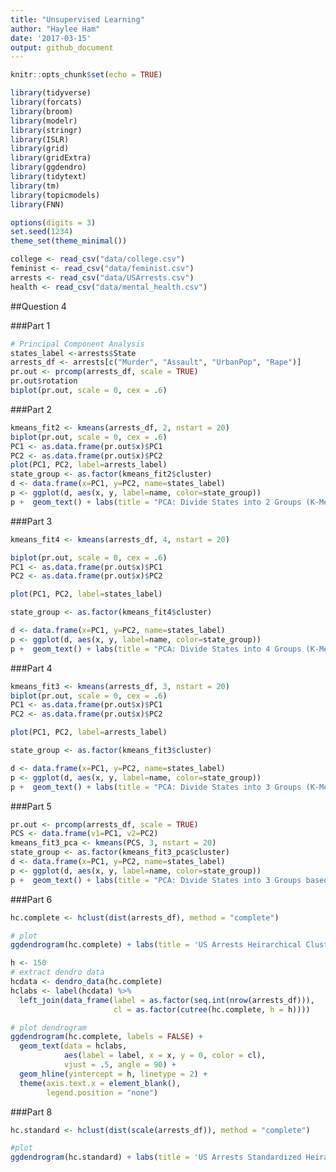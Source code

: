 ```yaml
---
title: "Unsupervised Learning"
author: "Haylee Ham"
date: '2017-03-15'
output: github_document
---
```

```r
knitr::opts_chunk$set(echo = TRUE)

library(tidyverse)
library(forcats)
library(broom)
library(modelr)
library(stringr)
library(ISLR)
library(grid)
library(gridExtra)
library(ggdendro)
library(tidytext)
library(tm)
library(topicmodels)
library(FNN)

options(digits = 3)
set.seed(1234)
theme_set(theme_minimal())

college <- read_csv("data/college.csv")
feminist <- read_csv("data/feminist.csv")
arrests <- read_csv("data/USArrests.csv")
health <- read_csv("data/mental_health.csv")

```


##Question 4

###Part 1
```r
# Principal Component Analysis 
states_label <-arrests$State
arrests_df <- arrests[c("Murder", "Assault", "UrbanPop", "Rape")]
pr.out <- prcomp(arrests_df, scale = TRUE)
pr.out$rotation 
biplot(pr.out, scale = 0, cex = .6)
```

###Part 2
```r
kmeans_fit2 <- kmeans(arrests_df, 2, nstart = 20)
biplot(pr.out, scale = 0, cex = .6)
PC1 <- as.data.frame(pr.out$x)$PC1
PC2 <- as.data.frame(pr.out$x)$PC2
plot(PC1, PC2, label=arrests_label)
state_group <- as.factor(kmeans_fit2$cluster)
d <- data.frame(x=PC1, y=PC2, name=states_label)
p <- ggplot(d, aes(x, y, label=name, color=state_group))
p +  geom_text() + labs(title = "PCA: Divide States into 2 Groups (K-Means Clustering, K=2)")

```

###Part 3
```r
kmeans_fit4 <- kmeans(arrests_df, 4, nstart = 20)

biplot(pr.out, scale = 0, cex = .6)
PC1 <- as.data.frame(pr.out$x)$PC1
PC2 <- as.data.frame(pr.out$x)$PC2

plot(PC1, PC2, label=states_label)

state_group <- as.factor(kmeans_fit4$cluster)

d <- data.frame(x=PC1, y=PC2, name=states_label)
p <- ggplot(d, aes(x, y, label=name, color=state_group))
p +  geom_text() + labs(title = "PCA: Divide States into 4 Groups (K-Means Clustering, K=4)")
```

###Part 4

```r
kmeans_fit3 <- kmeans(arrests_df, 3, nstart = 20)
biplot(pr.out, scale = 0, cex = .6)
PC1 <- as.data.frame(pr.out$x)$PC1
PC2 <- as.data.frame(pr.out$x)$PC2

plot(PC1, PC2, label=arrests_label)

state_group <- as.factor(kmeans_fit3$cluster)

d <- data.frame(x=PC1, y=PC2, name=states_label)
p <- ggplot(d, aes(x, y, label=name, color=state_group))
p +  geom_text() + labs(title = "PCA: Divide States into 3 Groups (K-Means Clustering, K=3)")
```

###Part 5
```r
pr.out <- prcomp(arrests_df, scale = TRUE)
PCS <- data.frame(v1=PC1, v2=PC2)
kmeans_fit3_pca <- kmeans(PCS, 3, nstart = 20)
state_group <- as.factor(kmeans_fit3_pca$cluster)
d <- data.frame(x=PC1, y=PC2, name=states_label)
p <- ggplot(d, aes(x, y, label=name, color=state_group))
p +  geom_text() + labs(title = "PCA: Divide States into 3 Groups based on PC1, PC2 (K-Means Clustering, K=2)")

```

###Part 6 
```r
hc.complete <- hclust(dist(arrests_df), method = "complete")

# plot
ggdendrogram(hc.complete) + labs(title = 'US Arrests Heirarchical Clustering')
```

```r
h <- 150
# extract dendro data
hcdata <- dendro_data(hc.complete)
hclabs <- label(hcdata) %>%
  left_join(data_frame(label = as.factor(seq.int(nrow(arrests_df))),
                       cl = as.factor(cutree(hc.complete, h = h))))

# plot dendrogram
ggdendrogram(hc.complete, labels = FALSE) +
  geom_text(data = hclabs,
            aes(label = label, x = x, y = 0, color = cl),
            vjust = .5, angle = 90) +
  geom_hline(yintercept = h, linetype = 2) +
  theme(axis.text.x = element_blank(),
        legend.position = "none")

```


###Part 8
```r
hc.standard <- hclust(dist(scale(arrests_df)), method = "complete")

#plot
ggdendrogram(hc.standard) + labs(title = 'US Arrests Standardized Heirarchical Clustering')
```




